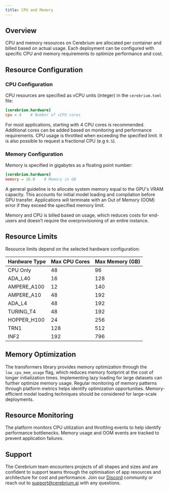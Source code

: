 ```yaml
---
title: CPU and Memory
---
```


## Overview

CPU and memory resources on Cerebrium are allocated per container and billed based on actual usage. Each deployment can be configured with specific CPU and memory requirements to optimize performance and cost.

## Resource Configuration

### CPU Configuration

CPU resources are specified as vCPU units (integer) in the `cerebrium.toml` file:

```toml
[cerebrium.hardware]
cpu = 4    # Number of vCPU cores
```

For most applications, starting with 4 CPU cores is recommended. Additional cores can be added based on monitoring and performance requirements. CPU usage is throttled when exceeding the specified limit. It is also possible to request a fractional CPU (e.g `0.5`).

### Memory Configuration

Memory is specified in gigabytes as a floating point number:

```toml
[cerebrium.hardware]
memory = 16.0    # Memory in GB
```

A general guideline is to allocate system memory equal to the GPU's VRAM capacity. This accounts for initial model loading and compilation before GPU transfer. Applications will terminate with an Out of Memory (OOM) error if they exceed the specified memory limit.

<Info>
  Memory and CPU is billed based on usage, which reduces costs for end-users and
  doesn’t require the overprovisioning of an entire instance.
</Info>

## Resource Limits

Resource limits depend on the selected hardware configuration:

| Hardware Type | Max CPU Cores | Max Memory (GB) |
| ------------- | ------------- | --------------- |
| CPU Only      | 48            | 96              |
| ADA_L40       | 16            | 128             |
| AMPERE_A100   | 12            | 140             |
| AMPERE_A10    | 48            | 192             |
| ADA_L4        | 48            | 192             |
| TURING_T4     | 48            | 192             |
| HOPPER_H100   | 24            | 256             |
| TRN1          | 128           | 512             |
| INF2          | 192           | 796             |

## Memory Optimization

The transformers library provides memory optimization through the `low_cpu_mem_usage` flag, which reduces memory footprint at the cost of longer initialization times. Implementing lazy loading for large datasets can further optimize memory usage. Regular monitoring of memory patterns through platform metrics helps identify optimization opportunities. Memory-efficient model loading techniques should be considered for large-scale deployments.

## Resource Monitoring

The platform monitors CPU utilization and throttling events to help identify performance bottlenecks. Memory usage and OOM events are tracked to prevent application failures.

## Support

The Cerebrium team encounters projects of all shapes and sizes and are confident to support teams through the optimisation of app resources and architecture for cost and performance. Join our [Discord](https://discord.gg/ATj6USmeE2) community or reach out to [support@cerebrium.ai](mailto:support@cerebrium.ai) with any questions.
